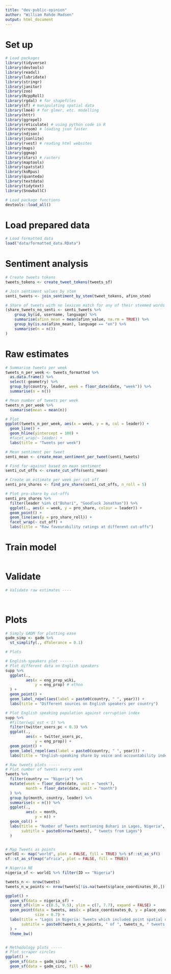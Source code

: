 ```yaml
---
title: "dev-public-opinion"
author: "William Rohde Madsen"
output: html_document
---
```


# Set up
```r
# Load packages
library(tidyverse)
library(devtools)
library(readxl)
library(lubridate)
library(stringr)
library(janitor)
library(zoo)
library(RcppRoll)
library(rgdal) # for shapefiles
library(sf) # manipulating spatial data
library(lme4) # for glmer, etc. modelling
library(httr)
library(ggrepel)
library(reticulate) # using python code in R
library(vroom) # loading json faster
library(ndjson)
library(jsonlite)
library(rvest) # reading html websites
library(maps)
library(ggmap)
library(stars) # rasters
library(maptools)
library(spatstat)
library(koRpus)
library(quanteda)
library(textdata)
library(tidytext)
library(SnowballC)

# Load package functions
devtools::load_all()

```

# Load prepared data
```r
# Load formatted data
load("data/formatted_data.RData")

```

# Sentiment analysis
```r
# Create tweets tokens
tweets_tokens <- create_tweet_tokens(tweets_sf)

```

```r
# Join sentiment values by stem
senti_tweets <- join_sentiment_by_stem(tweet_tokens, afinn_stem)

# Share of tweets with no lexicon match for any of their stemmed words
(share_tweets_no_senti <- senti_tweets %>%
    group_by(id, username, language) %>%
    summarise(afinn_mean = mean(afinn_value, na.rm = TRUE)) %>%
    group_by(is.na(afinn_mean), language == "en") %>%
    summarise(n = n())
)

```

# Raw estimates
```r
# Summarise tweets per week
tweets_n_per_week <- tweets_formatted %>%
  as.data.frame() %>%
  select(-geometry) %>%
  group_by(country, leader, week = floor_date(date, "week")) %>%
  summarise(n = n())

# Mean number of tweets per week
tweets_n_per_week %>%
  summarise(mean = mean(n))

# Plot
ggplot(tweets_n_per_week, aes(x = week, y = n, col = leader)) +
  geom_line() +
  geom_hline(yintercept = 100) +
  #facet_wrap(~ leader) +
  labs(title = "Tweets per week")

```


```r
# Mean sentiment per tweet
senti_mean <- create_mean_sentiment_per_tweet(senti_tweets)

# Find for-against based on mean sentiment
senti_cut_offs <- create_cut_offs(senti_mean)

# Create an estimate per week per cut off
senti_pro_shares <- find_pro_share(senti_cut_offs, n_roll = 5)

# Plot pro-share by cut-offs
senti_pro_shares %>%
  filter(leader %in% c("Buhari", "Goodluck Jonathan")) %>%
  ggplot(., aes(x = week, y = pro_share, colour = leader)) +
  geom_point() +
  geom_line(aes(y = pro_share_roll)) +
  facet_wrap(~ cut_off) +
  labs(title = "Raw favourability ratings at different cut-offs")


```

# Train model
```r

```


# Validate
```r
# Validate raw estimates ----
  



```




# Plots
```r
# Simply GADM for plotting ease
gadm_simp <- gadm %>%
  st_simplify(., dTolerance = 0.1)

# Plots

# English-speakers plot ------
# Plot different data on English speakers
supp %>%
  ggplot(.,
         aes(x = eng_prop_wiki,
             y = eng_prop) # ethno
  ) +
  geom_point() +
  geom_label_repel(aes(label = paste0(country, " ", year))) +
  labs(title = "Different sources on English speakers per country")

# Plot English speaking population against corruption index
supp %>%
  #filter(wgi_est < 1) %>%
  filter(twitter_users_pc < 0.3) %>%
  ggplot(.,
         aes(x = twitter_users_pc,
             y = eng_prop)) +
  geom_point() +
  geom_label_repel(aes(label = paste0(country, " ", year))) +
  labs(title = "English-speaking share by voice and accountability index")

# Raw tweets plots -----
# Plot number of tweets every week
tweets %>%
  filter(country == "Nigeria") %>%
  mutate(week = floor_date(date, unit = "week"),
         month = floor_date(date, unit = "month")
  ) %>%
  group_by(month, country, leader) %>%
  summarise(n = n()) %>%
  ggplot(.,
         aes(x = month,
             y = n)) +
  geom_col() +
  labs(title = "Number of Tweets mentioning Buhari in Lagos, Nigeria",
       subtitle = paste0(nrow(tweets), " tweets from Lagos")
  ) 


# Map Tweets as points
world1 <- map("world", plot = FALSE, fill = TRUE) %>% sf::st_as_sf()
sf::st_as_sf(map("africa", plot = FALSE, fill = TRUE))

# Nigeria NE
nigeria_sf <- world1 %>% filter(ID == "Nigeria")

tweets_n <- nrow(tweets)
tweets_n_w_points <- nrow(tweets[!is.na(tweets$place_coordinates_0),])

ggplot() +
  geom_sf(data = nigeria_sf) +
  coord_sf(xlim = c(8.5, 9.5), ylim = c(7, 7.7), expand = FALSE) +
  geom_point(data = tweets, aes(x = place_coordinates_0, y = place_coordinates_1),
             size = 0.7) +
  labs(title = "Lagos in Nigeria: Tweets which included point spatial data",
       subtitle = paste0(tweets_n_w_points, " of ", tweets_n, " tweets include spatial data")
  ) +
  theme_bw()


# Methodology plots -----
# Plot scraper circles
ggplot() +
  geom_sf(data = gadm_simp) +
  geom_sf(data = gadm_circ, fill = NA)


```


